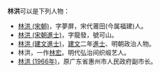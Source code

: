 '''林洪'''可以是下列人物：
*[[林洪_(宋朝)|林洪 (宋朝)]]，字夢屏，宋代莆田(今属福建)人。
*[[林洪_(宋朝進士)|林洪 (宋朝進士)]]，字龍發，號可山。
*[[林洪_(建文進士)|林洪 (建文進士)]]，[[建文|建文]]二年[[進士|進士]]、明朝政治人物。
*林洪，一作[[林宏|林宏]]。明代弘治间织缎艺人。 
*[[林洪_(1966年)|林洪 (1966年)]]，原广东省惠州市人民政府副市长。
{{Disambig|Lin, Hong|Cat=二字林姓人名消歧義}}